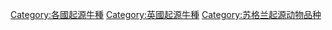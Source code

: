 [[Category:各國起源牛種|Category:各國起源牛種]]
[[Category:英國起源牛種|Category:英國起源牛種]]
[[Category:苏格兰起源动物品种|Category:苏格兰起源动物品种]]